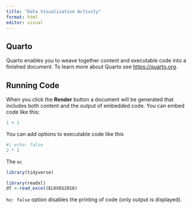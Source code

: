 ```yaml
---
title: "Data Visualization Activity"
format: html
editor: visual
---
```


## Quarto

Quarto enables you to weave together content and executable code into a finished document. To learn more about Quarto see <https://quarto.org>.

## Running Code

When you click the **Render** button a document will be generated that includes both content and the output of embedded code. You can embed code like this:

```r
1 + 1
```

You can add options to executable code like this

```r
#| echo: false
2 * 2
```

The `ec`

```r
library(tidyverse)
```

```r
library(readxl)
df <-read_excel(ELKVEG2016)
```

`ho: false` option disables the printing of code (only output is displayed).
